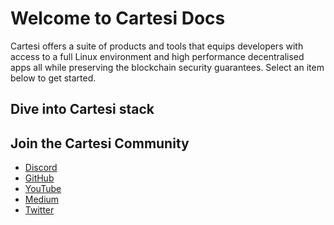 # Welcome to Cartesi Docs

Cartesi offers a suite of products and tools that equips developers with access to a full Linux environment and high performance decentralised apps all while preserving the blockchain security guarantees. Select an item below to get started.


## Dive into Cartesi stack


<div className="row">
  <div className="col col--6 p-2">
    <DocCard item={{
      type: "link",
      label: "Quickstart",
      href: "/get-started/quickstart",
      description: "Speedrun building Apps with CLI"
    }} />
  </div>
  <div className="col col--6 p-2">
    <DocCard item={{
      type: "link",
      label: "Cartesi Rollups",
      href: "/cartesi-rollups/2.0/",
      description: "Deploy scalable Appchains as L2/L3"
    }} />
  </div>
</div>

<div className="row">
  <div className="col col--6 p-2">
    <DocCard item={{
      type: "link",
      label: "Cartesi Machine",
      href: "/get-started/cartesi-machine",
      description: "RISC-V Execution Environment"
    }} />
  </div>
  <div className="col col--6 p-2">
    <DocCard item={{
      type: "link",
      label: "Dave",
      href: "/get-started/fraud-proofs",
      description: "Permissionless Fraud Proof system"
    }} />
  </div>
  
</div>



## Join the Cartesi Community

- [Discord](https://discord.gg/cWGbyFkQ2W)
- [GitHub](https://github.com/cartesi)
- [YouTube](https://www.youtube.com/@cartesiproject)
- [Medium](https://medium.com/cartesi)
- [Twitter](https://x.com/cartesiproject)